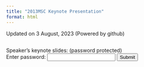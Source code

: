 ```yaml
---
title: "2013MSC Keynote Presentation"
format: html
---
```


Updated on 3 August, 2023
(Powered by github)

## 
Speaker's keynote slides:  (password protected)
<form id="passwordForm">
    <label>Enter password: </label>
    <input type="password" id="passwordInput"> 
    <button type="submit">Submit</button>
  </form>
  
  
  
  <div id="protectedContent" style="display:none">
    
    (Ordered by alphabetics)

<a href="slides/DrAbdirahim_maxillofacial_gunshot.pptx" target="_blank" rel="noopener noreferrer">
Dr. Abdirahim Uurcade's Maxillofacial Care for Gunshot Patients in Somaliland
</a>


<a href="slides/DrChen_20230813_AcuteTreatmentIschemicStrokeTaiwan.pptx" target="_blank" rel="noopener noreferrer">
Dr. Chen's Acute Treatment of Ischemic Stroke in Taiwan
</a>


  </div>

##

  <script>
  
const passwordForm = document.getElementById('passwordForm');
const passwordInput = document.getElementById('passwordInput');
const protectedContent = document.getElementById('protectedContent');

passwordForm.addEventListener('submit', event => {

  event.preventDefault();
  
  if(passwordInput.value === '0813') {
    // Show protected content
    document.getElementById('protectedContent').style.display = 'block';

    // Find all links 
    const links = document.querySelectorAll('#protectedContent a');

  // Add click handler
  links.forEach(link => {
  link.addEventListener('click', e => {
    e.preventDefault();
    window.open(link.href, '_blank');
    });
  });
} else {
    alert('Incorrect password');
  }

});
  </script>

